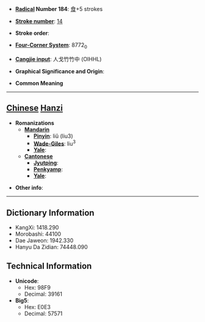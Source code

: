 * '''[[Wiktionary:Chinese radical index| Radical]] Number 184''': [[Wiktionary:Chinese radical index 食|食]]+5 strokes

* '''[[Wiktionary:Chinese total strokes index|Stroke number]]''': [[Wiktionary:Chinese total strokes index 14|14]]

* '''Stroke order''': 

* '''[[Wiktionary:Chinese four corner index|Four-Corner System]]''': 8772<sub>0</sub>

* '''[[Wiktionary:Chinese Cangjie index|Cangjie input]]''': 人戈竹竹中 (OIHHL)

* '''Graphical Significance and Origin''': 

* '''Common Meaning'''

----

== [[Chinese]] [[Hanzi]] ==

* '''Romanizations'''
** '''[[Mandarin]]'''
*** '''[[Pinyin]]''': liǔ (liu3)
*** '''[[Wade-Giles]]''': liu<sup>3</sup>
*** '''[[Yale]]''': 
** '''[[Cantonese]]'''
*** '''[[Jyutping]]''':
*** '''[[Penkyamp]]''': 
*** '''[[Yale]]''': 

* '''Other info''': 

----

== Dictionary Information ==

* KangXi: 1418.290
* Morobashi: 44100
* Dae Jaweon: 1942.330
* Hanyu Da Zidian: 74448.090

== Technical Information ==

* '''Unicode''':
** Hex: 98F9
** Decimal: 39161
* '''Big5''':
** Hex: E0E3
** Decimal: 57571